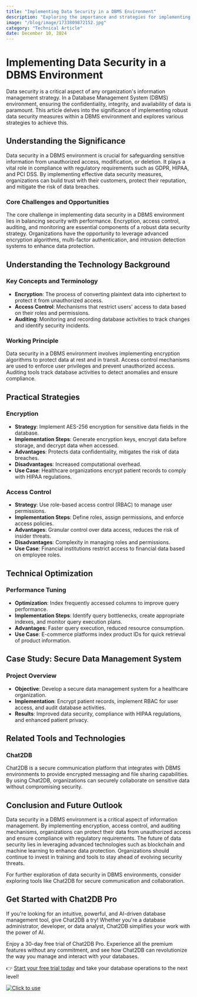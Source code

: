 ```yaml
---
title: "Implementing Data Security in a DBMS Environment"
description: "Exploring the importance and strategies for implementing data security in a Database Management System (DBMS) environment."
image: "/blog/image/1733809872152.jpg"
category: "Technical Article"
date: December 10, 2024
---
```


# Implementing Data Security in a DBMS Environment

Data security is a critical aspect of any organization's information management strategy. In a Database Management System (DBMS) environment, ensuring the confidentiality, integrity, and availability of data is paramount. This article delves into the significance of implementing robust data security measures within a DBMS environment and explores various strategies to achieve this.

## Understanding the Significance

Data security in a DBMS environment is crucial for safeguarding sensitive information from unauthorized access, modification, or deletion. It plays a vital role in compliance with regulatory requirements such as GDPR, HIPAA, and PCI DSS. By implementing effective data security measures, organizations can build trust with their customers, protect their reputation, and mitigate the risk of data breaches.

### Core Challenges and Opportunities

The core challenge in implementing data security in a DBMS environment lies in balancing security with performance. Encryption, access control, auditing, and monitoring are essential components of a robust data security strategy. Organizations have the opportunity to leverage advanced encryption algorithms, multi-factor authentication, and intrusion detection systems to enhance data protection.

## Understanding the Technology Background

### Key Concepts and Terminology

- **Encryption**: The process of converting plaintext data into ciphertext to protect it from unauthorized access.
- **Access Control**: Mechanisms that restrict users' access to data based on their roles and permissions.
- **Auditing**: Monitoring and recording database activities to track changes and identify security incidents.

### Working Principle

Data security in a DBMS environment involves implementing encryption algorithms to protect data at rest and in transit. Access control mechanisms are used to enforce user privileges and prevent unauthorized access. Auditing tools track database activities to detect anomalies and ensure compliance.

## Practical Strategies

### Encryption

- **Strategy**: Implement AES-256 encryption for sensitive data fields in the database.
- **Implementation Steps**: Generate encryption keys, encrypt data before storage, and decrypt data when accessed.
- **Advantages**: Protects data confidentiality, mitigates the risk of data breaches.
- **Disadvantages**: Increased computational overhead.
- **Use Case**: Healthcare organizations encrypt patient records to comply with HIPAA regulations.

### Access Control

- **Strategy**: Use role-based access control (RBAC) to manage user permissions.
- **Implementation Steps**: Define roles, assign permissions, and enforce access policies.
- **Advantages**: Granular control over data access, reduces the risk of insider threats.
- **Disadvantages**: Complexity in managing roles and permissions.
- **Use Case**: Financial institutions restrict access to financial data based on employee roles.

## Technical Optimization

### Performance Tuning

- **Optimization**: Index frequently accessed columns to improve query performance.
- **Implementation Steps**: Identify query bottlenecks, create appropriate indexes, and monitor query execution plans.
- **Advantages**: Faster query execution, reduced resource consumption.
- **Use Case**: E-commerce platforms index product IDs for quick retrieval of product information.

## Case Study: Secure Data Management System

### Project Overview

- **Objective**: Develop a secure data management system for a healthcare organization.
- **Implementation**: Encrypt patient records, implement RBAC for user access, and audit database activities.
- **Results**: Improved data security, compliance with HIPAA regulations, and enhanced patient privacy.

## Related Tools and Technologies

### Chat2DB

Chat2DB is a secure communication platform that integrates with DBMS environments to provide encrypted messaging and file sharing capabilities. By using Chat2DB, organizations can securely collaborate on sensitive data without compromising security.

## Conclusion and Future Outlook

Data security in a DBMS environment is a critical aspect of information management. By implementing encryption, access control, and auditing mechanisms, organizations can protect their data from unauthorized access and ensure compliance with regulatory requirements. The future of data security lies in leveraging advanced technologies such as blockchain and machine learning to enhance data protection. Organizations should continue to invest in training and tools to stay ahead of evolving security threats.

For further exploration of data security in DBMS environments, consider exploring tools like Chat2DB for secure communication and collaboration.

## Get Started with Chat2DB Pro

If you're looking for an intuitive, powerful, and AI-driven database management tool, give Chat2DB a try! Whether you're a database administrator, developer, or data analyst, Chat2DB simplifies your work with the power of AI.

Enjoy a 30-day free trial of Chat2DB Pro. Experience all the premium features without any commitment, and see how Chat2DB can revolutionize the way you manage and interact with your databases.

👉 [Start your free trial today](https://chat2db.ai/pricing) and take your database operations to the next level!


[![Click to use](/image/blog/bg/chat2db.jpg)](https://chat2db.ai/)
